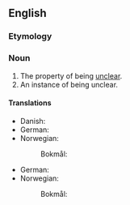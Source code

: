 ==English==

===Etymology===
{{suffix|en|unclear|ness}}

===Noun===
{{en-noun|~}}

# The property of being [[unclear]].
# An instance of being unclear.

====Translations====
{{trans-top|property of being unclear}}
* Danish: {{t|da|uklarhed|c}}
* German: {{t|de|Unklarheit|f}}
* Norwegian:
*: Bokmål: {{t+|nb|uklarhet|m|f}}
{{trans-mid}}
{{trans-bottom}}

{{trans-top|instance of being unclear}}
* German: {{t|de|Unklarheit|f}}
* Norwegian:
*: Bokmål: {{t+|nb|uklarhet|m|f}}
{{trans-mid}}
{{trans-bottom}}